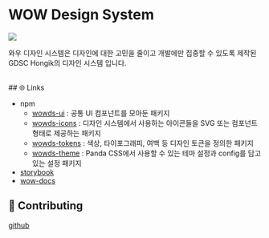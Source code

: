 
<Meta title="WOW DESIGN SYSTEM" />

<div style={{ margin: "0 auto", maxWidth: "800px", padding: "20px" }}>
 
# WOW Design System

<img src="https://github.com/user-attachments/assets/2a43de37-0e69-4b61-a8eb-4fb3e9ec167e" />

와우 디자인 시스템은 디자인에 대한 고민을 줄이고 개발에만 집중할 수 있도록
제작된 GDSC Hongik의 디자인 시스템 입니다.

<br />
## 🌐 Links

- npm
  - [wowds-ui](https://www.npmjs.com/package/wowds-ui) : 공통 UI 컴포넌트를 모아둔 패키지
  - [wowds-icons](https://www.npmjs.com/package/wowds-icons) : 디자인 시스템에서 사용하는 아이콘들을 SVG 또는 컴포넌트 형태로 제공하는 패키지
  - [wowds-tokens](https://www.npmjs.com/package/wowds-tokens) : 색상, 타이포그래피, 여백 등 디자인 토큰을 정의한 패키지
  - [wowds-theme](https://www.npmjs.com/package/wowds-theme) : Panda CSS에서 사용할 수 있는 테마 설정과 config를 담고 있는 설정 패키지
- [storybook](https://wow-design-system-wow-ui.vercel.app/?path=/docs/ui-avatar--docs)
- [wow-docs](https://wow-design-system-wow-docs.vercel.app/overview)

## 🤝 Contributing

[github](https://github.com/GDSC-Hongik/wow-design-system)

</div>
